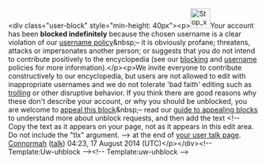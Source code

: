<article id="43583343" title=User talk:The anal destroyer yumyum>
	<talkpage id="43583343" title="User talk:The anal destroyer yumyum">



&lt;div class=&quot;user-block&quot; style=&quot;min-height: 40px&quot;&gt;&lt;p&gt;[[File:Stop x nuvola.svg|left|40px|alt=|link=]]Your account has been '''blocked indefinitely''' because the chosen username is a clear violation of our  [[Wikipedia:Username policy|username policy]]&amp;nbsp;– it is obviously profane; threatens, attacks or impersonates another person; or suggests that you do not intend to contribute positively to the encyclopedia (see our [[Wikipedia:Blocking policy|blocking]] and [[Wikipedia:Username|username]] policies for more information).&lt;/p&gt;&lt;p&gt;We invite everyone to contribute constructively to our encyclopedia, but users are not allowed to edit with inappropriate usernames and we do not tolerate 'bad faith' editing such as [[Internet trolling|trolling]] or other disruptive behavior. If you think there are good reasons why these don't describe your account, or why you should be unblocked, you are welcome to [[Wikipedia:Appealing a block|appeal this block]]&amp;nbsp;– read our [[Wikipedia:Guide to appealing blocks|guide to appealing blocks]] to understand more about unblock requests, and then add the text &lt;!-- Copy the text as it appears on your page, not as it appears in this edit area. Do not include the &quot;tlx&quot; argument. --&gt;{{tlx|unblock-un|2=''new username''|3=reason=''Your reason here &amp;#126;&amp;#126;&amp;#126;&amp;#126;''}} at the end of [[Special:MyTalk|your user talk page]]. [[User:Connormah|Connormah]] ([[User talk:Connormah|talk]]) 04:23, 17 August 2014 (UTC)&lt;/p&gt;&lt;/div&gt;&lt;!-- Template:Uw-uhblock --&gt;[[Category:Wikipedians who are indefinitely blocked for a violation of the username policy|{{PAGENAME}}]]{{z13}}&lt;!-- Template:uw-uhblock --&gt;
	</talkpage>
</article>